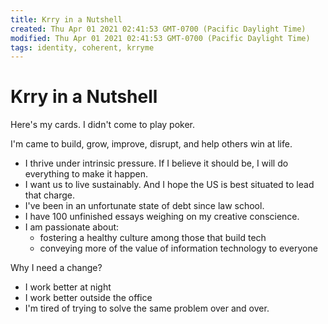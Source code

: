 ```yaml
---
title: Krry in a Nutshell
created: Thu Apr 01 2021 02:41:53 GMT-0700 (Pacific Daylight Time)
modified: Thu Apr 01 2021 02:41:53 GMT-0700 (Pacific Daylight Time)
tags: identity, coherent, krryme
---
```


# Krry in a Nutshell

Here's my cards. I didn't come to play poker.

I'm came to build, grow, improve, disrupt, and help others win at life.

- I thrive under intrinsic pressure. If I believe it should be, I will do everything to make it happen.
- I want us to live sustainably. And I hope the US is best situated to lead that charge.
- I've been in an unfortunate state of debt since law school.
- I have 100 unfinished essays weighing on my creative conscience.
- I am passionate about:
  - fostering a healthy culture among those that build tech
  - conveying more of the value of information technology to everyone

Why I need a change?

- I work better at night
- I work better outside the office
- I'm tired of trying to solve the same problem over and over.
